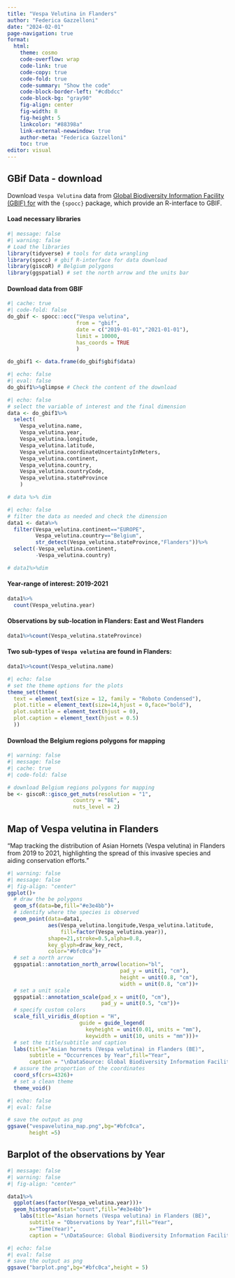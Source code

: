 ```yaml
---
title: "Vespa Velutina in Flanders"
author: "Federica Gazzelloni"
date: "2024-02-01"
page-navigation: true
format: 
  html:
    theme: cosmo
    code-overflow: wrap
    code-link: true
    code-copy: true
    code-fold: true
    code-summary: "Show the code"
    code-block-border-left: "#cdbdcc"
    code-block-bg: "gray90"
    fig-align: center
    fig-width: 8
    fig-height: 5
    linkcolor: "#88398a"
    link-external-newwindow: true   
    author-meta: "Federica Gazzelloni"
    toc: true
editor: visual
---
```


## GBif Data - download

Download `Vespa Velutina` data from [Global Biodiversity Information Facility (GBIF) for](https://www.gbif.org/) with the `{spocc}` package, which provide an R-interface to GBIF.

#### Load necessary libraries

```r
#| message: false
#| warning: false
# Load the libraries
library(tidyverse) # tools for data wrangling
library(spocc) # gbif R-interface for data download
library(giscoR) # Belgium polygons
library(ggspatial) # set the north arrow and the units bar
```


#### Download data from GBIF
```r
#| cache: true
#| code-fold: false
do_gbif <- spocc::occ("Vespa velutina",
                      from = "gbif",
                      date = c("2019-01-01","2021-01-01"),
                      limit = 10000,
                      has_coords = TRUE
                      )

do_gbif1 <- data.frame(do_gbif$gbif$data)
```



```r
#| echo: false
#| eval: false
do_gbif1%>%glimpse # Check the content of the download
```


```r
#| echo: false
# select the variable of interest and the final dimension
data <- do_gbif1%>%
  select(
    Vespa_velutina.name,
    Vespa_velutina.year,
    Vespa_velutina.longitude,
    Vespa_velutina.latitude,
    Vespa_velutina.coordinateUncertaintyInMeters,
    Vespa_velutina.continent,
    Vespa_velutina.country,
    Vespa_velutina.countryCode,
    Vespa_velutina.stateProvince
    ) 

# data %>% dim
```


```r
#| echo: false
# filter the data as needed and check the dimension
data1 <- data%>%
  filter(Vespa_velutina.continent=="EUROPE",
         Vespa_velutina.country=="Belgium",
         str_detect(Vespa_velutina.stateProvince,"Flanders"))%>%
  select(-Vespa_velutina.continent,
         -Vespa_velutina.country)

# data1%>%dim
```




#### Year-range of interest: 2019-2021
```r
data1%>%
  count(Vespa_velutina.year)
```

#### Observations by sub-location in Flanders: East and West Flanders 

```r
data1%>%count(Vespa_velutina.stateProvince)
```


#### Two sub-types of `Vespa velutina` are found in Flanders:

```r
data1%>%count(Vespa_velutina.name)
```



```r
#| echo: false
# set the theme options for the plots
theme_set(theme(
  text = element_text(size = 12, family = "Roboto Condensed"),
  plot.title = element_text(size=14,hjust = 0,face="bold"),
  plot.subtitle = element_text(hjust = 0),
  plot.caption = element_text(hjust = 0.5)
  ))
```



#### Download the Belgium regions polygons for mapping
```r
#| warning: false
#| message: false
#| cache: true
#| code-fold: false

# download Belgium regions polygons for mapping
be <- giscoR::gisco_get_nuts(resolution = "1", 
                     country = "BE", 
                     nuts_level = 2) 
```


## Map of Vespa velutina in Flanders

::: {.callout}
"Map tracking the distribution of Asian Hornets (Vespa velutina) in Flanders from 2019 to 2021, highlighting the spread of this invasive species and aiding conservation efforts."
:::

```r
#| warning: false
#| message: false
#| fig-align: "center"
ggplot()+
  # draw the be polygons
  geom_sf(data=be,fill="#e3e4bb")+ 
  # identify where the species is observed
  geom_point(data=data1, 
             aes(Vespa_velutina.longitude,Vespa_velutina.latitude,
                 fill=factor(Vespa_velutina.year)),
             shape=21,stroke=0.5,alpha=0.8,
             key_glyph=draw_key_rect,
             color="#bfc0ca")+
  # set a north arrow
  ggspatial::annotation_north_arrow(location="bl",
                                    pad_y = unit(1, "cm"),
                                    height = unit(0.8, "cm"),
                                    width = unit(0.8, "cm"))+
  # set a unit scale
  ggspatial::annotation_scale(pad_x = unit(0, "cm"),
                              pad_y = unit(0.5, "cm"))+
  # specify custom colors
  scale_fill_viridis_d(option = "H",
                       guide = guide_legend(
                         keyheight = unit(0.01, units = "mm"),
                         keywidth = unit(10, units = "mm")))+
  # set the title/subtitle and caption
  labs(title="Asian hornets (Vespa velutina) in Flanders (BE)",
       subtitle = "Occurrences by Year",fill="Year",
       caption = "\nDataSource: Global Biodiversity Information Facility (GBIF) | Map: Federica Gazzelloni\n")+
  # assure the proportion of the coordinates
  coord_sf(crs=4326)+
  # set a clean theme
  theme_void()
```

```r
#| echo: false
#| eval: false

# save the output as png
ggsave("vespavelutina_map.png",bg="#bfc0ca",
       height =5)
```

## Barplot of the observations by Year

```r
#| message: false
#| warning: false
#| fig-align: "center"

data1%>%
  ggplot(aes(factor(Vespa_velutina.year)))+
  geom_histogram(stat="count",fill="#e3e4bb")+
    labs(title="Asian hornets (Vespa velutina) in Flanders (BE)",
       subtitle = "Observations by Year",fill="Year",
       x="Time(Year)",
       caption = "\nDataSource: Global Biodiversity Information Facility (GBIF) | Map: Federica Gazzelloni\n")
```


```r
#| echo: false
#| eval: false
# save the output as png
ggsave("barplot.png",bg="#bfc0ca",height = 5)
```

